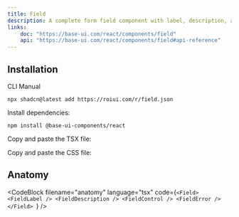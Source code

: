 ```yaml
---
title: Field
description: A complete form field component with label, description, and error handling.
links:
    doc: "https://base-ui.com/react/components/field"
    api: "https://base-ui.com/react/components/field#api-reference"
---
```


<ComponentPreview name="field-demo" />

## Installation

<InstallationTabs>

<InstallationTabsList>
    <InstallationTabsTrigger value="cli">CLI</InstallationTabsTrigger>
    <InstallationTabsTrigger value="manual">Manual</InstallationTabsTrigger>
</InstallationTabsList>

<InstallationTabsContent value="cli">

```package-install
npx shadcn@latest add https://roiui.com/r/field.json
```

</InstallationTabsContent>

<InstallationTabsContent value="manual" data-manual="true">

Install dependencies:

```package-install
npm install @base-ui-components/react
```

Copy and paste the TSX file:

<ComponentSource
    src="registry/brook/ui/field/field.tsx"
    title="components/ui/field.tsx"
    collapsible={true}
/>

Copy and paste the CSS file:

<ComponentSource
    src="registry/brook/ui/field/field.module.css"
    title="components/ui/field.module.css"
    language="css"
    collapsible={true}
/>

</InstallationTabsContent>

</InstallationTabs>

## Anatomy

<CodeBlock
filename="anatomy"
  language="tsx"
  code={`<Field>
    <FieldLabel />
    <FieldDescription />
    <FieldControl />
    <FieldError />
</Field>
`} />

